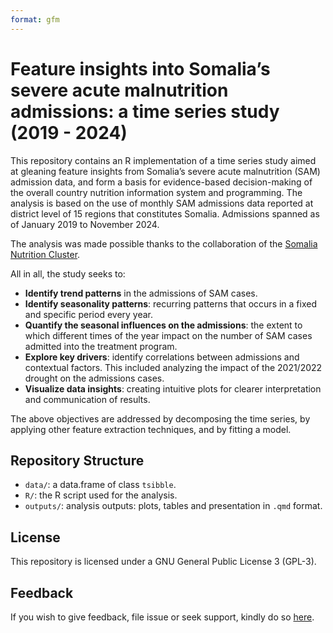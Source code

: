 ```yaml
---
format: gfm
---
```

#  Feature insights into Somalia’s severe acute malnutrition admissions: a  time series study (2019 - 2024)

This repository contains an R implementation of a time series study aimed at gleaning feature insights from Somalia's severe acute malnutrition (SAM) admission data, and form a basis for evidence-based decision-making of the overall country nutrition information system and programming. The analysis is based on the use of monthly SAM admissions data reported at district level of 15 regions that constitutes Somalia. Admissions spanned as of January 2019 to November 2024.

::: {.callout-note}
The analysis was made possible thanks to the collaboration of the [Somalia Nutrition Cluster](https://response.reliefweb.int/somalia/nutrition). 
:::

All in all, the study seeks to: 

  + **Identify trend patterns** in the admissions of SAM cases.
  + **Identify seasonality patterns**: recurring patterns that occurs in a fixed and specific period every year.
  + **Quantify the seasonal influences on the admissions**: the extent to which different times of the year impact on the number of SAM cases admitted into the treatment program. 
  + **Explore key drivers**: identify correlations between admissions and contextual factors. This included analyzing the impact of the 2021/2022 drought on the admissions cases. 
  + **Visualize data insights**: creating intuitive plots for clearer interpretation and communication of results.

The above objectives are addressed by decomposing the time series, by applying other feature extraction techniques, and by fitting a model. 

## Repository Structure

  + `data/`: a data.frame of class `tsibble`.
  + `R/`: the R script used for the analysis.
  + `outputs/`: analysis outputs: plots, tables and presentation in `.qmd` format.

## License
This repository is licensed under a GNU General Public License 3 (GPL-3).  

## Feedback
If you wish to give feedback, file issue or seek support, kindly do so [here](https://github.com/nutimes/som-sam-admit/issues).